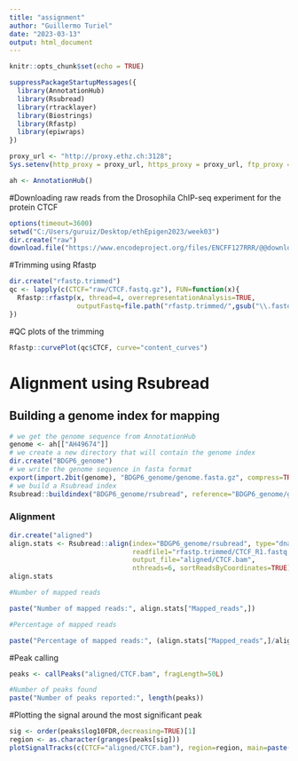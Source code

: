 ---
title: "assignment"
author: "Guillermo Turiel"
date: "2023-03-13"
output: html_document
---

```{r setup, include=FALSE}
knitr::opts_chunk$set(echo = TRUE)
```

```{r}
suppressPackageStartupMessages({
  library(AnnotationHub)
  library(Rsubread)
  library(rtracklayer)
  library(Biostrings)
  library(Rfastp)
  library(epiwraps)
})

proxy_url <- "http://proxy.ethz.ch:3128";
Sys.setenv(http_proxy = proxy_url, https_proxy = proxy_url, ftp_proxy = proxy_url)

ah <- AnnotationHub()
```

#Downloading raw reads from the Drosophila ChIP-seq experiment for the protein CTCF

```{r, eval=FALSE}
options(timeout=3600) 
setwd("C:/Users/guruiz/Desktop/ethEpigen2023/week03")
dir.create("raw")
download.file("https://www.encodeproject.org/files/ENCFF127RRR/@@download/ENCFF127RRR.fastq.gz", dest="raw/CTCF.fastq.gz", mode = "wb")
```

#Trimming using Rfastp

```{r}
dir.create("rfastp.trimmed")
qc <- lapply(c(CTCF="raw/CTCF.fastq.gz"), FUN=function(x){
  Rfastp::rfastp(x, thread=4, overrepresentationAnalysis=TRUE,
                 outputFastq=file.path("rfastp.trimmed/",gsub("\\.fastq\\.gz$","",basename(x))))
})
```

#QC plots of the trimming

```{r}
Rfastp::curvePlot(qc$CTCF, curve="content_curves")
```


# Alignment using Rsubread

## Building a genome index for mapping


```{r, eval=FALSE}
# we get the genome sequence from AnnotationHub
genome <- ah[["AH49674"]]
# we create a new directory that will contain the genome index
dir.create("BDGP6_genome")
# we write the genome sequence in fasta format
export(import.2bit(genome), "BDGP6_genome/genome.fasta.gz", compress=TRUE)
# we build a Rsubread index
Rsubread::buildindex("BDGP6_genome/rsubread", reference="BDGP6_genome/genome.fasta.gz")
```

### Alignment

```{r}
dir.create("aligned")
align.stats <- Rsubread::align(index="BDGP6_genome/rsubread", type="dna",
                               readfile1="rfastp.trimmed/CTCF_R1.fastq.gz",                                          
                               output_file="aligned/CTCF.bam",
                               nthreads=6, sortReadsByCoordinates=TRUE)
align.stats

#Number of mapped reads

paste("Number of mapped reads:", align.stats["Mapped_reads",])

#Percentage of mapped reads

paste("Percentage of mapped reads:", (align.stats["Mapped_reads",]/align.stats["Total_reads",])*100)


```
#Peak calling

```{r}
peaks <- callPeaks("aligned/CTCF.bam", fragLength=50L)

#Number of peaks found
paste("Number of peaks reported:", length(peaks))

```
#Plotting the signal around the most significant peak

```{r}
sig <- order(peaks$log10FDR,decreasing=TRUE)[1]
region <- as.character(granges(peaks[sig]))
plotSignalTracks(c(CTCF="aligned/CTCF.bam"), region=region, main=paste("Peak", sig))
```

